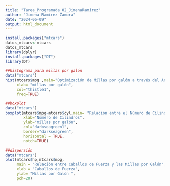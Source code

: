 ```yaml
---
title: "Tarea_Programada_02_JimenaRamirez"
author: "Jimena Ramirez Zamora"
date: "2024-06-09"
output: html_document
---
```


```r
install.packages("mtcars")
datos_mtcars<-mtcars
datos_mtcars
library(dplyr)
install.packages("DT")
library(DT)


```
```r
##histograma para millas por galón
data("mtcars")
hist(mtcars$mpg ,main="Optimización de Millas por galón a través del Análisis de Datos",
     xlab= "millas por galón",
     col="thistle1",
     freq=TRUE)
```

```r
##boxplot
data("mtcars")
boxplot(mtcars$mpg~mtcars$cyl,main= "Relación entre el Número de Cilindros y las Millas por Galón",
        xlab="Número de Cilindros",
        ylab="millas por galón",
        col="darkseagreen1",
        border="darkseagreen",
        horizontal = TRUE,
        notch=TRUE)
```

```r
##dispersión
data("mtcars")
plot(mtcars$hp,mtcars$mpg,
     main = "Relación entre Caballos de Fuerza y las Millas por Galón",
     xlab = "Caballos de Fuerza",
     ylab= "Millas por Galón ",
     pch=20)
       
```

